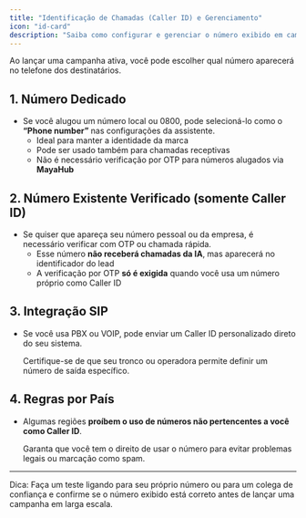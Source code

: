 ```yaml
---
title: "Identificação de Chamadas (Caller ID) e Gerenciamento"
icon: "id-card"
description: "Saiba como configurar e gerenciar o número exibido em campanhas ativas"
---
```


Ao lançar uma campanha ativa, você pode escolher qual número aparecerá no telefone dos destinatários.

## **1. Número Dedicado**

- Se você alugou um número local ou 0800, pode selecioná-lo como o **“Phone number”** nas configurações da assistente.
  - Ideal para manter a identidade da marca
  - Pode ser usado também para chamadas receptivas
  - Não é necessário verificação por OTP para números alugados via **MayaHub**

## 2. Número Existente Verificado (somente Caller ID)

- Se quiser que apareça seu número pessoal ou da empresa, é necessário verificar com OTP ou chamada rápida.
  - Esse número **não receberá chamadas da IA**, mas aparecerá no identificador do lead
  - A verificação por OTP **só é exigida** quando você usa um número próprio como Caller ID

## 3. Integração SIP

- Se você usa PBX ou VOIP, pode enviar um Caller ID personalizado direto do seu sistema.

  Certifique-se de que seu tronco ou operadora permite definir um número de saída específico.

## 4. Regras por País

- Algumas regiões **proíbem o uso de números não pertencentes a você como Caller ID**.

  Garanta que você tem o direito de usar o número para evitar problemas legais ou marcação como spam.

---

Dica: Faça um teste ligando para seu próprio número ou para um colega de confiança e confirme se o número exibido está correto antes de lançar uma campanha em larga escala.